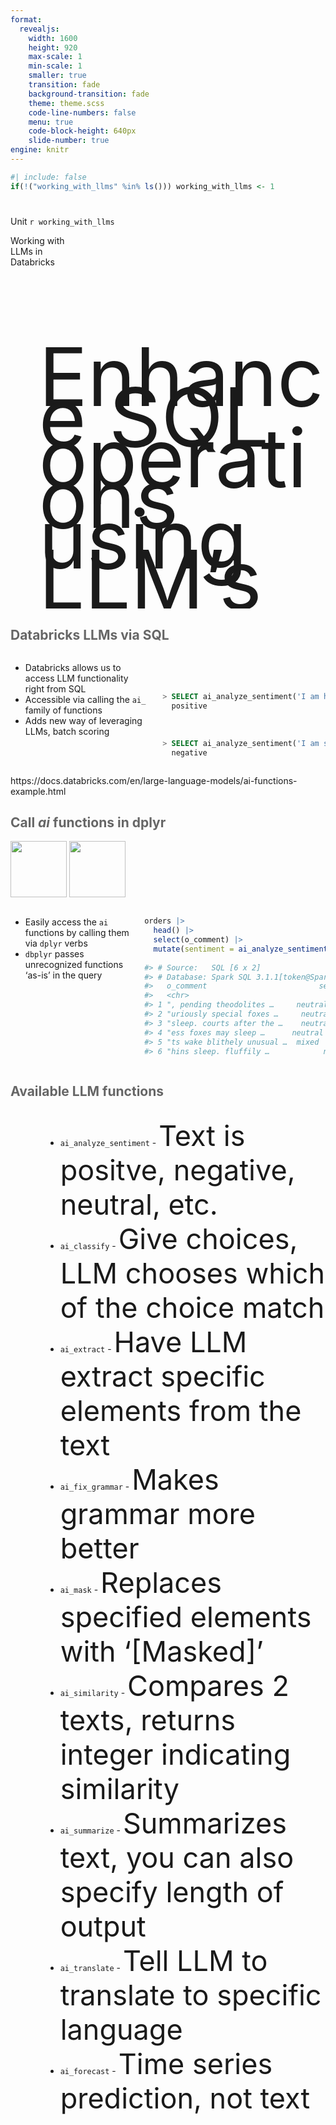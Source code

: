 ```yaml
---
format: 
  revealjs:
    width: 1600
    height: 920
    max-scale: 1
    min-scale: 1
    smaller: true
    transition: fade
    background-transition: fade
    theme: theme.scss
    code-line-numbers: false
    menu: true
    code-block-height: 640px
    slide-number: true
engine: knitr
---
```


```r
#| include: false
if(!("working_with_llms" %in% ls())) working_with_llms <- 1
```

# {background-image="assets/background/content-slide.svg" background-size="1700px" background-color="#2a7070"}

:::{.content-slide-title}
Unit `r working_with_llms`
:::

:::{.content-slide}
Working with <br/> 
LLMs in <br/> 
Databricks
:::

## {background-image="assets/background/boxed-white.svg" background-size="1700px" background-color="#2a7070"}

<br/><br/><br/><br/><br/>

:::{.columns}
:::{.column width="5%"}
:::
:::{.column width="95%"}
:::{.content-slide}
[Enhance SQL operations using LLM's]{style="font-size:130px; line-height: 0.5;"}
:::
:::
:::


## [Databricks LLMs via SQL]{style="color:#666;"} {background-image="assets/background/slide-light.svg" background-size="1700px" background-color="white"}

:::{.columns}
:::{.column width="46%"}
:::{.custom2}
:::{.incremental1}
- Databricks allows us to access LLM functionality right from SQL 
- Accessible via calling the `ai_` family of functions
- Adds new way of leveraging LLMs, batch scoring
:::
:::
:::
:::{.column width="54%"}

<br/><br/>

:::{.code-slim-45}
```sql
> SELECT ai_analyze_sentiment('I am happy');
  positive
```
:::

<br/>

:::{.code-slim-45}
```sql
> SELECT ai_analyze_sentiment('I am sad');
  negative
```
:::
:::
:::

:::{.footer}
https://docs.databricks.com/en/large-language-models/ai-functions-example.html
:::

## [Call *ai* functions in dplyr]{style="color:#666;"} {background-image="assets/background/slide-light.svg" background-size="1700px" background-color="white"}

![](assets/remote-processing/dplyr.png){.absolute top="0" left="1410" width="90"}
![](assets/remote-processing/dbplyr.png){.absolute top="0" left="1500" width="90"}

:::{.columns}
:::{.column width="40%"}
:::{.custom2}
:::{.incremental1}
- Easily access the `ai` functions by calling them via `dplyr` verbs
- `dbplyr` passes unrecognized functions 'as-is' in the query
:::
:::
:::
:::{.column width="60%"}
:::{.code-slim-35}
```r
orders |>
  head() |> 
  select(o_comment) |> 
  mutate(sentiment = ai_analyze_sentiment(o_comment)) 
  
#> # Source:   SQL [6 x 2]
#> # Database: Spark SQL 3.1.1[token@Spark SQL/hive_metastore]
#>   o_comment                         sentiment
#>   <chr>                                  <chr>    
#> 1 ", pending theodolites …     neutral  
#> 2 "uriously special foxes …     neutral  
#> 3 "sleep. courts after the …    neutral  
#> 4 "ess foxes may sleep …      neutral  
#> 5 "ts wake blithely unusual …  mixed    
#> 6 "hins sleep. fluffily …            neutral
```
:::
:::
:::

## [Available LLM functions]{style="color:#666;"} {background-image="assets/background/slide-light.svg" background-size="1700px" background-color="white"}

:::{.columns}
:::{.column width="7%"}
:::
:::{.column width="90%"}
:::{.incremental1}
:::{.sample-code}
- `ai_analyze_sentiment` - [Text is positve, negative, neutral, etc.]{style="font-size: 45px;"}
- `ai_classify` - [Give choices, LLM chooses which of the choice match]{style="font-size: 45px;"}
- `ai_extract` - [Have LLM extract specific elements from the text]{style="font-size: 45px;"}
- `ai_fix_grammar` - [Makes grammar more better]{style="font-size: 45px;"}
- `ai_mask` - [Replaces specified elements with '[Masked]']{style="font-size: 45px;"}
- `ai_similarity` - [Compares 2 texts, returns integer indicating similarity]{style="font-size: 45px;"}
- `ai_summarize` - [Summarizes text, you can also specify length of output]{style="font-size: 45px;"}
- `ai_translate` - [Tell LLM to translate to specific language]{style="font-size: 45px;"}
- `ai_forecast` - [Time series prediction, not text]{style="font-size: 45px;"}
:::
:::
:::
:::
